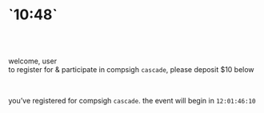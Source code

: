<h1 className="blackCode">`10:48`</h1>

<br />
<br />

welcome, user <br />
to register for & participate in compsigh `cascade`, please deposit $10 below

<br />

you’ve registered for compsigh <code className="blackCode">cascade</code>. the event will begin in <code className="blackCode">12:01:46:10</code>
